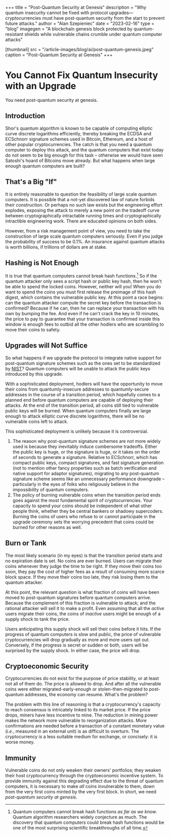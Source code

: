 +++
title = "Post-Quantum Security at Genesis"
description = "Why quantum insecurity cannot be fixed with protocol upgrades—cryptocurrencies must have post-quantum security from the start to prevent future attacks."
author = "Alan Szepieniec"
date = "2023-02-16"
type = "blog"
imagegen = "A blockchain genesis block protected by quantum-resistant shields while vulnerable chains crumble under quantum computer attacks"

[thumbnail]
src = "/article-images/blog/ai/post-quantum-genesis.jpeg"
caption = "Post-Quantum Security at Genesis"
+++


# You Cannot Fix Quantum Insecurity with an Upgrade

You need post-quantum security at genesis.

## Introduction

Shor's quantum algorithm is known to be capable of computing elliptic curve discrete logarithms efficiently, thereby breaking the ECDSA and ECSchnorr signature schemes used in Bitcoin, Ethereum, and a host of other popular cryptocurrencies. The catch is that you need a quantum computer to deploy this attack, and the quantum computers that exist today do not seem to be big enough for this task – otherwise we would have seen Satoshi's hoard of Bitcoins move already. But what happens when large enough quantum computers are built?

## That's a Big "If"

It is entirely reasonable to question the feasibility of large scale quantum computers. It is possible that a not-yet discovered law of nature forbids their construction. Or perhaps no such law exists but the engineering effort explodes, exposing the attack to merely a new point on the tradeoff curve between cryptographically intractable running times and cryptographically intractible engineering work. There are educated opinions on both sides.

However, from a risk management point of view, you need to take the construction of large scale quantum computers seriously. Even if you judge the probability of success to be 0.1%. An insurance against quantum attacks is worth billions, if trillions of dollars are at stake.

## Hashing is Not Enough

It is true that quantum computers cannot break hash functions.[^1] So if the quantum attacker only sees a script hash or public key hash, then he won't be able to spend the locked coins. However, neither will you! When you do want to spend the coins you must first release the preimage of this hash digest, which contains the vulnerable public key. At this point a race begins: can the quantum attacker compute the secret key before the transaction is confirmed? Because if he can, then he can replace your transaction with his own by bumping the fee. And even if he can't crack the key in 10 minutes, the price to pay to guarantee that your transaction is confirmed inside this window is enough fees to outbid all the other hodlers who are scrambling to move their coins to safety.

## Upgrades will Not Suffice

So what happens if we upgrade the protocol to integrate native support for post-quantum signature schemes such as the ones set to be standardized by [NIST](https://csrc.nist.gov/projects/post-quantum-cryptography)? Quantum computers will be unable to attack the public keys introduced by this upgrade.

With a sophisticated deployment, hodlers will have the opportunity to move their coins from quantumly-insecure addresses to quantumly-secure addresses in the course of a transition period, which hopefully comes to a planned end before quantum computers are capable of deploying their attacks. At the end of the transition period, all coins still tied to vulnerable public keys will be burned. When quantum computers finally are large enough to attack elliptic curve discrete logarithms, there will be no vulnerable coins left to attack.

This sophisticated deployment is unlikely because it is controversial. 

 1. The reason why post-quantum signature schemes are not more widely used is because they inevitably induce cumbersome tradeoffs. Either the public key is huge, or the signature is huge, or it takes on the order of seconds to generate a signature. Relative to ECSchnorr, which has compact public keys, compact signatures, and fast signature generation (not to mention other fancy properties such as batch verification and native support for adaptor signatures), migrating to any post-quantum signature scheme seems like an unnecessary performance downgrade – particularly in the eyes of folks who religiously believe in the impossibility of quantum computers.
 2. The policy of burning vulnerable coins when the transition period ends goes against the most fundamental spirit of cryptocurrencies. Your capacity to spend your coins should be independent of what other people think, whether they be central bankers or shadowy supercoders. Burning the coins of users who refuse to or cannot participate in the upgrade ceremony sets the worrying precedent that coins could be burned for other reasons as well.

## Burn or Tank

The most likely scenario (in my eyes) is that the transition period starts and no expiration date is set. No coins are ever burned. Users can migrate their coins whenever they judge the time to be right. If they move their coins too soon, they pay the cost of higher fees as a result of consuming more scarce block space. If they move their coins too late, they risk losing them to the quantum attacker.

At this point, the relevant question is what fraction of coins will have been moved to post-quantum signatures before quantum computers arrive. Because the complement of this fraction is vulnerable to attack; and the rational attacker will sell it to make a profit. Even assuming that all the *active* users migrate their coins, the coins of *inactive* users might be enough of a supply shock to tank the price.

Users anticipating this supply shock will sell their coins before it hits. If the progress of quantum computers is slow and public, the price of vulnerable cryptocurrencies will drop gradually as more and more users opt out. Conversely, if the progress is secret or sudden or both, users will be surprised by the supply shock. In either case, the price will drop.

## Cryptoeconomic Security

Cryptocurrencies do not exist for the purpose of price stability, or at least not all of them do. The price is allowed to drop. And after all the vulnerable coins were either migrated-early-enough or stolen-then-migrated to post-quantum addresses, the economy can resume. What's the problem?

The problem with this line of reasoning is that a cryptocurrency's capacity to reach consensus is intricately linked to its market price. If the price drops, miners have less incentive to mine. The reduction in mining power makes the network more vulnerable to reorganization attacks. More confirmations are needed before a transaction of a constant monetary value (*i.e.*, measured in an external unit) is as difficult to overturn. The cryptocurrency is a less suitable medium for exchange, or concisely: it is worse money.

## Immunity

Vulnerable coins do not only weaken their owners' portfolios; they weaken their host cryptocurrency through the cryptoeconomic incentive system. To provide immunity against this degrading effect due to the threat of quantum computers, it is necessary to make *all* coins invulnerable to them, down from the very first coins minted by the very first block. In short, we need *post-quantum security at genesis*.

[^1]: Quantum computers cannot break hash functions *as far as we know*. Quantum algorithm researchers widely conjecture as much. The discovery that quantum computers could break hash functions would be one of the most surprising scientific breakthroughs of all time.
